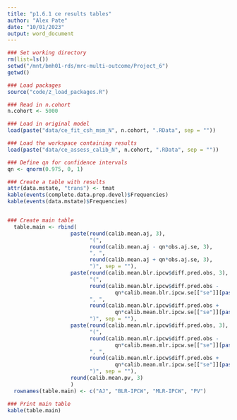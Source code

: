 ```yaml
---
title: "p1.6.1 ce results tables"
author: "Alex Pate"
date: "10/01/2023"
output: word_document
---
```


```r
### Set working directory
rm(list=ls())
setwd("/mnt/bmh01-rds/mrc-multi-outcome/Project_6")
getwd()

### Load packages
source("code/z_load_packages.R")

### Read in n.cohort
n.cohort <- 5000

### Load in original model
load(paste("data/ce_fit_csh_msm_N", n.cohort, ".RData", sep = ""))

### Load the workspace containing results
load(paste("data/ce_assess_calib_N", n.cohort, ".RData", sep = ""))

### Define qn for confidence intervals
qn <- qnorm(0.975, 0, 1)

### Create a table with results
attr(data.mstate, "trans") <- tmat
kable(events(complete.data.prep.devel)$Frequencies)
kable(events(data.mstate)$Frequencies)


### Create main table
  table.main <- rbind(
                    paste(round(calib.mean.aj, 3), 
                          "(", 
                          round(calib.mean.aj - qn*obs.aj.se, 3), 
                          ", ",
                          round(calib.mean.aj + qn*obs.aj.se, 3),
                          ")", sep = ""),
                    paste(round(calib.mean.blr.ipcw$diff.pred.obs, 3), 
                          "(", 
                          round(calib.mean.blr.ipcw$diff.pred.obs - 
                                  qn*calib.mean.blr.ipcw.se[["se"]][paste("diff.pred.obs", 1:6, sep = "")], 3), 
                          ", ",
                          round(calib.mean.blr.ipcw$diff.pred.obs + 
                                  qn*calib.mean.blr.ipcw.se[["se"]][paste("diff.pred.obs", 1:6, sep = "")], 3),
                          ")", sep = ""),
                    paste(round(calib.mean.mlr.ipcw$diff.pred.obs, 3), 
                          "(", 
                          round(calib.mean.mlr.ipcw$diff.pred.obs - 
                                  qn*calib.mean.mlr.ipcw.se[["se"]][paste("diff.pred.obs", 1:6, sep = "")], 3), 
                          ", ",
                          round(calib.mean.mlr.ipcw$diff.pred.obs + 
                                  qn*calib.mean.mlr.ipcw.se[["se"]][paste("diff.pred.obs", 1:6, sep = "")], 3),
                          ")", sep = ""),
                    round(calib.mean.pv, 3)
                    )        
  rownames(table.main) <- c("AJ", "BLR-IPCW", "MLR-IPCW", "PV")

### Print main table
kable(table.main)

```
